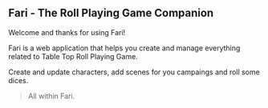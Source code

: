 ## Fari - The Roll Playing Game Companion

Welcome and thanks for using Fari!

Fari is a web application that helps
you create and manage everything related to Table Top Roll Playing Game.

Create and update characters, add scenes for you campaings and roll some dices.

> All within Fari.
